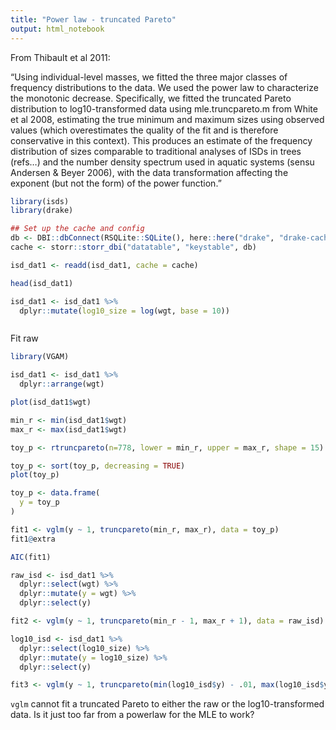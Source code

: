 ```yaml
---
title: "Power law - truncated Pareto"
output: html_notebook
---
```

From Thibault et al 2011:

"Using individual-level masses, we fitted the three major classes of frequency distributions to the data. We used the power law to characterize the monotonic decrease. Specifically, we fitted the truncated Pareto distribution to log10-transformed data using mle.truncpareto.m from White et al 2008, estimating the true minimum and maximum sizes using observed values (which overestimates the quality of the fit and is therefore conservative in this context). This produces an estimate of the frequency distribution of sizes comparable to traditional analyses of ISDs in trees (refs...) and the number density spectrum used in aquatic systems (sensu Andersen & Beyer 2006), with the data transformation affecting the exponent (but not the form) of the power function."

```r

library(isds)
library(drake)

## Set up the cache and config
db <- DBI::dbConnect(RSQLite::SQLite(), here::here("drake", "drake-cache.sqlite"))
cache <- storr::storr_dbi("datatable", "keystable", db)

isd_dat1 <- readd(isd_dat1, cache = cache)

head(isd_dat1)

isd_dat1 <- isd_dat1 %>%
  dplyr::mutate(log10_size = log(wgt, base = 10))



```

Fit raw

```r
library(VGAM)

isd_dat1 <- isd_dat1 %>%
  dplyr::arrange(wgt)

plot(isd_dat1$wgt)

min_r <- min(isd_dat1$wgt)
max_r <- max(isd_dat1$wgt)

toy_p <- rtruncpareto(n=778, lower = min_r, upper = max_r, shape = 15)

toy_p <- sort(toy_p, decreasing = TRUE)
plot(toy_p)

toy_p <- data.frame(
  y = toy_p
)

fit1 <- vglm(y ~ 1, truncpareto(min_r, max_r), data = toy_p)
fit1@extra

AIC(fit1)

raw_isd <- isd_dat1 %>%
  dplyr::select(wgt) %>%
  dplyr::mutate(y = wgt) %>%
  dplyr::select(y)

fit2 <- vglm(y ~ 1, truncpareto(min_r - 1, max_r + 1), data = raw_isd)

log10_isd <- isd_dat1 %>%
  dplyr::select(log10_size) %>%
  dplyr::mutate(y = log10_size) %>%
  dplyr::select(y)

fit3 <- vglm(y ~ 1, truncpareto(min(log10_isd$y) - .01, max(log10_isd$y) + .01), data = log10_isd)

```
`vglm` cannot fit a truncated Pareto to either the raw or the log10-transformed data. Is it just too far from a powerlaw for the MLE to work?
